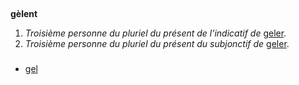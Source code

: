 == {{langue|fr}} ==
=== {{S|verbe|fr|flexion}} ===
{{fr-verbe-flexion|geler|impers=oui|ind.p.3p=oui|sub.p.3p=oui}}
'''gèlent''' {{pron|ʒɛl|fr}}
# ''Troisième personne du pluriel du présent de l’indicatif de'' [[geler]].
# ''Troisième personne du pluriel du présent du subjonctif de'' [[geler]].

=== {{S|prononciation}} ===
==== {{S|homophones|fr}} ====
* [[gel]]
